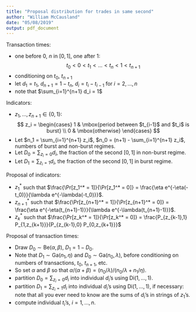 ```yaml
---
title: "Proposal distribution for trades in same second"
author: "William McCausland"
date: "05/08/2019"
output: pdf_document
---
```


Transaction times:

- one before 0, $n$ in $[0,1]$, one after 1:
$$ t_0 < 0 < t_1 < \ldots < t_n < 1 < t_{n+1} $$
- conditioning on $t_0$, $t_{n+1}$
- let $d_1 = t_1$, $d_{n+1} = 1-t_n$, $d_i = t_i - t_{i-1}$ for $i=2,\ldots,n$
- note that $\sum_{i=1}^{n+1} d_i = 1$

Indicators:

- $z_1,\ldots,z_{n+1} \in \{0,1\}$:
$$ z_i = \begin{cases} 1 & \mbox{period between $t_{i-1}$ and $t_i$ is burst} \\
0 & \mbox{otherwise} \end{cases} $$
- Let $n_1 = \sum_{i=1}^{n+1} z_i$, $n_0 = (n+1) - \sum_{i=1}^{n+1} z_i$, numbers of burst and non-burst regimes.
- Let $D_0 = \sum_{z_i = 0} d_i$, the fraction of the second $[0,1]$ in non-burst regime.
- Let $D_1 = \sum_{z_i = 1} d_i$, the fraction of the second $[0,1]$ in burst regime.

Proposal of indicators:

- $z_1^*$ such that
$\frac{\Pr[z_1^* = 1]}{\Pr[z_1^* = 0]} = \frac{\eta e^{-\eta(-t_0)}}{\lambda e^{-\lambda(-t_0)}}$.
- $z_{n+1}^*$ such that
$\frac{\Pr[z_{n+1}^* = 1]}{\Pr[z_{n+1}^* = 0]} = \frac{\eta e^{-\eta(t_{n+1}-1)}}{\lambda e^{-\lambda(t_{n+1}-1)}}$.
- $z_k^*$ such that
$\frac{\Pr[z_k^* = 1]}{\Pr[z_k^* = 0]} = \frac{P_{z_{k-1},1} P_{1,z_{k+1}}}{P_{z_{k-1},0} P_{0,z_{k+1}}}$

Proposal of transaction times:

- Draw $D_0 \sim \mathrm{Be}(\alpha, \beta)$, $D_1 = 1-D_0$.
- Note that $D_1 \sim \mathrm{Ga}(n_1, \eta)$ and $D_0 \sim \mathrm{Ga}(n_0, \lambda)$, before conditioning on numbers of transactions, $t_0$, $t_{n+1}$, etc.
- So set $\alpha$ and $\beta$ so that
$\alpha/(\alpha + \beta) = (n_0/\lambda)/(n_0/\lambda + n_1/\eta)$.
- partition $D_0 = \sum_{z_i=0} d_i$ into individual $d_i$'s using $\mathrm{Di}(1,\ldots,1)$.
- partition $D_1 = \sum_{z_i=1} d_i$ into individual $d_i$'s using $\mathrm{Di}(1,\ldots,1)$, if necessary: note that all you ever need to know are the sums of $d_i$'s in strings of $z_1$'s.
- compute individual $t_i$'s, $i=1,\ldots,n$.

